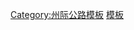 {{Navbox
|state=autocollapse
|image=[[Image:I-69.svg|40px]]
|name=69号州际公路及其辅助线
|title=[[69号州际公路|<font color=white>69号州际公路</font>]]<font color=white>及其</font>[[美國州際公路輔助線列表|<font color=white>辅助线</font>]]
|titlestyle= background:#006A4D; color:white;
|listclass=hlist
|list1=*'''[[69号州际公路德克萨斯州段|德克萨斯州段]]'''
**[[69号州际公路西段|69W]]
**[[69号州际公路中段|69C]]
**[[69号州际公路东段|69E]]
**[[550号德克萨斯州州道|169]]<sup>2</sup>
**[[369号州际公路|369]]
*'''[[69号州际公路路易斯安那州段|路易斯安那州]]'''
*'''[[69号州际公路阿肯色州段|阿肯色州段]]'''
*'''[[69号州际公路密西西比州段|密西西比州段]]'''
**[[269号州际公路|269]]<sup>1</sup>
*'''[[69号州际公路田纳西州段|田纳西州段]]'''
**[[22号田纳西州州道|169]]<sup>2</sup>
**[[269号州际公路|269]]<sup>1</sup>
*'''[[69号州际公路肯塔基州段|肯塔基州段]]'''
**[[Audubon Parkway|369]]<sup>2</sup>
*'''[[69号州际公路印第安纳州段|印第安纳州段]]'''
**[[32号印第安纳州州道|269]]<sup>2</sup>
**[[469号州际公路|469]]
*'''[[6号州际公路密苏里州段|密苏里州段]]'''
|list2=*<sup>1</sup>未来
*<sup>2</sup>已规划
}}
<noinclude>
[[Category:州际公路模板]]
[[Category:69号州际公路|模板]]
</noinclude>